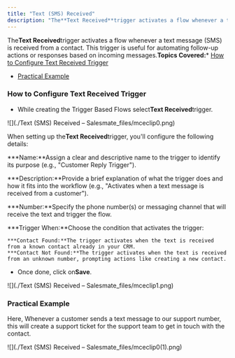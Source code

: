 ```yaml
---
title: "Text (SMS) Received"
description: "The**Text Received**trigger activates a flow whenever a text message (SMS) is received from a contact. This trigger is useful for automating follow-up..."
---
```


The**Text Received**trigger activates a flow whenever a text message (SMS) is received from a contact. This trigger is useful for automating follow-up actions or responses based on incoming messages.**Topics Covered:***   [How to Configure Text Received Trigger](https://support.salesmate.io/hc/en-us/articles/37780042440473-Text-SMS-Received#h_01J871M0RZTY0Y1HX47V7AXR53)

*   [Practical Example](https://support.salesmate.io/hc/en-us/articles/37780042440473-Text-SMS-Received#h_01J87215T4YE4NGJWDGVBS7X5V)


### How to Configure Text Received Trigger


*   While creating the Trigger Based Flows select**Text Received**trigger.

![](./Text (SMS) Received – Salesmate_files/mceclip0.png)

When setting up the**Text Received**trigger, you'll configure the following details:


***Name:**Assign a clear and descriptive name to the trigger to identify its purpose (e.g., "Customer Reply Trigger").


***Description:**Provide a brief explanation of what the trigger does and how it fits into the workflow (e.g., "Activates when a text message is received from a customer").


***Number:**Specify the phone number(s) or messaging channel that will receive the text and trigger the flow.


***Trigger When:**Choose the condition that activates the trigger:

    ***Contact Found:**The trigger activates when the text is received from a known contact already in your CRM.
    ***Contact Not Found:**The trigger activates when the text is received from an unknown number, prompting actions like creating a new contact.

*   Once done, click on**Save**.

![](./Text (SMS) Received – Salesmate_files/mceclip1.png)


### Practical Example

Here, Whenever a customer sends a text message to our support number, this will create a support ticket for the support team to get in touch with the contact.

![](./Text (SMS) Received – Salesmate_files/mceclip0(1).png)
